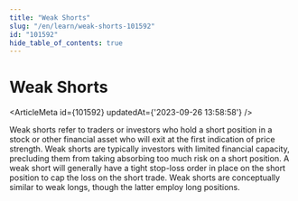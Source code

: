 ```yaml
---
title: "Weak Shorts"
slug: "/en/learn/weak-shorts-101592"
id: "101592"
hide_table_of_contents: true
---
```



# Weak Shorts

<ArticleMeta id={101592} updatedAt={'2023-09-26 13:58:58'} />
<div className='border-solid border-b border-t-0 my-4 border-[var(--ifm-color-gray-300)]' />

Weak shorts refer to traders or investors who hold a short position in a stock or other financial asset who will exit at the first indication of price strength. Weak shorts are typically investors with limited financial capacity, precluding them from taking absorbing too much risk on a short position. A weak short will generally have a tight stop-loss order in place on the short position to cap the loss on the short trade. Weak shorts are conceptually similar to weak longs, though the latter employ long positions.
